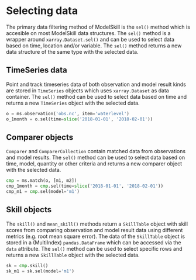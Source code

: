 # Selecting data


The primary data filtering method of ModelSkill is the `sel()` method which is accesible on most ModelSkill data structures. The `sel()` method is a wrapper around `xarray.Dataset.sel()` and can be used to select data based on time, location and/or variable. The `sel()` method returns a new data structure of the same type with the selected data.


## TimeSeries data

Point and track timeseries data of both observation and model result kinds are stored in `TimeSeries` objects which uses `xarray.Dataset` as data container. The `sel()` method can be used to select data based on time and returns a new `TimeSeries` object with the selected data.

```python
o = ms.observation('obs.nc', item='waterlevel')
o_1month = o.sel(time=slice('2018-01-01', '2018-02-01'))
```


## Comparer objects

`Comparer` and `ComparerCollection` contain matched data from observations and model results. The `sel()` method can be used to select data based on time, model, quantity or other criteria and returns a new comparer object with the selected data.

```python
cmp = ms.match(o, [m1, m2])
cmp_1month = cmp.sel(time=slice('2018-01-01', '2018-02-01'))
cmp_m1 = cmp.sel(model='m1')
```



## Skill objects

The `skill()` and `mean_skill()` methods return a `SkillTable` object with skill scores from comparing observation and model result data using different metrics (e.g. root mean square error). The data of the `SkillTable` object is stored in a (MultiIndex) `pandas.DataFrame` which can be accessed via the `data` attribute. The `sel()` method can be used to select specific rows and returns a new `SkillTable` object with the selected data.

```python
sk = cmp.skill()
sk_m1 = sk.sel(model='m1')
```



